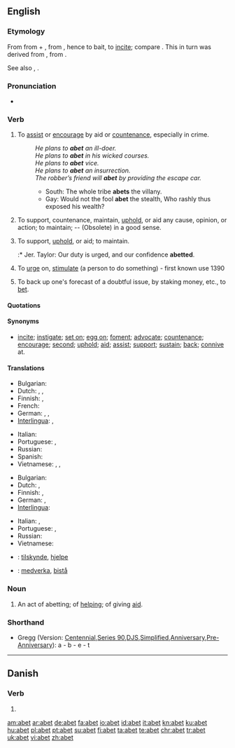 {{also|авет}}
==English==

===Etymology===
From {{etyl|fro|en}} {{term|abeter|lang=fro}} from {{term|à-|lang=fro}} + {{term|beter||to bait an animal|lang=fro}}, from {{etyl|non|en}} {{term|beita||to cause to bite|lang=non}}, hence to bait, to [[incite]]; compare {{is}} {{term|beita||to set dogs on", "to feed|lang=is}}. This in turn was derived from {{proto|Germanic|baitjan|lang=en}}, from {{proto|Indo-European|bheid-|to split|lang=en}}.

See also {{term|bait}}, {{term|bet}}.

===Pronunciation===
* {{a|RP}} {{IPA|/əˈbɛt/}}
*: {{rhymes|ɛt}}

===Verb===
{{en-verb|abet|t|ing}}

# {{transitive}} To [[assist]] or [[encourage]] by aid or [[countenance]], especially in crime.
#: ''He plans to '''abet''' an ill-doer.''
#: ''He plans to '''abet''' in his wicked courses.''
#: ''He plans to '''abet''' vice.''
#: ''He plans to '''abet''' an insurrection.''
#: ''The robber’s friend will '''abet''' by providing the escape car.''
#:* South: The whole tribe '''abets''' the villany.
#:* Gay: Would not the fool '''abet''' the stealth, Who rashly thus exposed his wealth?
# {{transitive}} To support, countenance, maintain, [[uphold]], or aid any cause, opinion, or action; to maintain; -- (Obsolete) in a good sense.
# {{transitive}} To support, [[uphold]], or aid; to maintain.
#:* Jer. Taylor: Our duty is urged, and our confidence '''abetted'''.
# {{obsolete}} To [[urge]] on, [[stimulate]] (a person to do something) - first known use 1390
# {{obsolete}} To back up one's forecast of a doubtful issue, by staking money, etc., to [[bet]].

====Quotations====
{{seeCites}}

====Synonyms====
* {{sense|to instigate or encourage by aid or countenance}} [[incite]]; [[instigate]]; [[set on]]; [[egg on]]; [[foment]]; [[advocate]]; [[countenance]]; [[encourage]]; [[second]]; [[uphold]]; [[aid]]; [[assist]]; [[support]]; [[sustain]]; [[back]]; [[connive]] at.

====Translations====
{{trans-top|to assist or encourage in crime}}
* Bulgarian: {{t|bg|подбуждам, подстрекавам}}
* Dutch: {{t+|nl|aansporen}}, {{t+|nl|aanmoedigen}}, {{t|nl|ophitsen}}
* Finnish: {{t+|fi|yllyttää}}, {{t+|fi|avustaa}}
* French: {{t+|fr|encourager}}
* German: {{t+|de|ermutigen}}, {{t+|de|aufhetzen}}, {{t+|de|anstiften}}
* [[Interlingua]]: {{t-|ia|incitar|xs=Interlingua}}, {{t|ia|incorariar|xs=Interlingua}}
{{trans-mid}}
* Italian: {{t+|it|incoraggiare}}
* Portuguese: {{t+|pt|incitar}}, {{t+|pt|instigar}}
* Russian: {{t+|ru|подстрекать|tr=podstrekát'}}
* Spanish: {{t+|es|incitar}}
* Vietnamese: {{t|vi|xúi bẩy|xs=Vietnamese}}, {{t|vi|xúi giục|xs=Vietnamese}}, {{t|vi|khích|xs=Vietnamese}}
{{trans-bottom}}

{{trans-top|to support, uphold, or aid}}
* Bulgarian: {{t|bg|поощрявам, съдействувам}}
* Dutch: {{t+|nl|bijstaan}}, {{t+|nl|ondersteunen}}
* Finnish: {{t+|fi|tukea}}, {{t-|fi|ylläpitää}}
* German: {{t-|de|stützen}}, {{t+|de|helfen}}
* [[Interlingua]]: {{t|ia|adjutar|xs=Interlingua}}
{{trans-mid}}
* Italian: {{t+|it|sostenere}},
* Portuguese: {{t+|pt|assistir}}, {{t+|pt|ajudar}}
* Russian: {{t+|ru|поддерживать|tr=poddérživat'}}
* Vietnamese: {{t+|vi|tiếp tay|xs=Vietnamese}}
{{trans-bottom}}

{{checktrans-top}}
* {{ttbc|Norwegian}}: [[tilskynde]], [[hjelpe]]
{{trans-mid}}
* {{ttbc|Swedish}}: [[medverka]], [[bistå]]
{{trans-bottom}}

===Noun===
{{en-noun}}

# {{obsolete}} An act of abetting; of [[help]]ing; of giving [[aid]].

===Shorthand===
* Gregg (Version: [http://en.wikipedia.org/wiki/Gregg_Shorthand#Centennial_Gregg_Shorthand Centennial],[http://en.wikipedia.org/wiki/Gregg_Shorthand#Series_90_Gregg_Shorthand Series 90],[http://en.wikipedia.org/wiki/Gregg_Shorthand#Diamond_Jubilee_Gregg_Shorthand DJS],[http://en.wikipedia.org/wiki/Gregg_Shorthand#Simplified_Gregg_Shorthand Simplified],[http://en.wikipedia.org/wiki/Gregg_Shorthand#Anniversary_Gregg_Shorthand Anniversary],[http://en.wikipedia.org/wiki/Gregg_Shorthand#Pre-Anniversary_Gregg_Shorthand Pre-Anniversary]): a - b - e - t

{{anagrams:en/abet}}
----

==Danish==

===Verb===
{{infl|da|verb form}}

# {{form of|past participle|abe|lang=Danish}}

[[am:abet]]
[[ar:abet]]
[[de:abet]]
[[fa:abet]]
[[io:abet]]
[[id:abet]]
[[it:abet]]
[[kn:abet]]
[[ku:abet]]
[[hu:abet]]
[[pl:abet]]
[[pt:abet]]
[[su:abet]]
[[fi:abet]]
[[ta:abet]]
[[te:abet]]
[[chr:abet]]
[[tr:abet]]
[[uk:abet]]
[[vi:abet]]
[[zh:abet]]